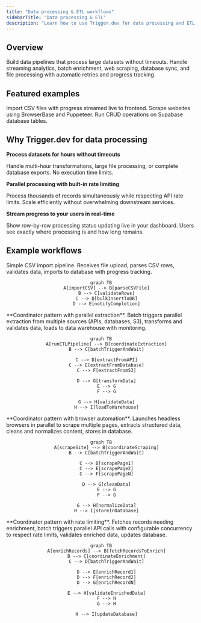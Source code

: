 ```yaml
---
title: "Data processing & ETL workflows"
sidebarTitle: "Data processing & ETL"
description: "Learn how to use Trigger.dev for data processing and ETL including web scraping, database synchronization, batch enrichment, and streaming analytics workflows"
---
```



## Overview

Build data pipelines that process large datasets without timeouts. Handle streaming analytics, batch enrichment, web scraping, database sync, and file processing with automatic retries and progress tracking.

## Featured examples

<CardGroup cols={3}>
  <Card
    title="Realtime CSV importer"
    icon="book"
    href="/guides/example-projects/realtime-csv-importer"
  >
    Import CSV files with progress streamed live to frontend.
  </Card>
  <Card title="Web scraper with BrowserBase" icon="book" href="/guides/examples/scrape-hacker-news">
    Scrape websites using BrowserBase and Puppeteer.
  </Card>
  <Card
    title="Supabase database operations"
    icon="book"
    href="/guides/examples/supabase-database-operations"
  >
    Run CRUD operations on Supabase database tables.
  </Card>
</CardGroup>

## Why Trigger.dev for data processing

**Process datasets for hours without timeouts**

Handle multi-hour transformations, large file processing, or complete database exports. No execution time limits.

**Parallel processing with built-in rate limiting**

Process thousands of records simultaneously while respecting API rate limits. Scale efficiently without overwhelming downstream services.

**Stream progress to your users in real-time**

Show row-by-row processing status updating live in your dashboard. Users see exactly where processing is and how long remains.

## Example workflows

<Tabs>
  <Tab title="CSV import">
    Simple CSV import pipeline. Receives file upload, parses CSV rows, validates data, imports to database with progress tracking.

<div align="center">

```mermaid
graph TB
    A[importCSV] --> B[parseCSVFile]
    B --> C[validateRows]
    C --> D[bulkInsertToDB]
    D --> E[notifyCompletion]
```

</div>
  </Tab>

  <Tab title="ETL pipeline">
    **Coordinator pattern with parallel extraction**. Batch triggers parallel extraction from multiple sources (APIs, databases, S3), transforms and validates data, loads to data warehouse with monitoring.

<div align="center">

```mermaid
graph TB
    A[runETLPipeline] --> B[coordinateExtraction]
    B --> C[batchTriggerAndWait]

    C --> D[extractFromAPI]
    C --> E[extractFromDatabase]
    C --> F[extractFromS3]

    D --> G[transformData]
    E --> G
    F --> G

    G --> H[validateData]
    H --> I[loadToWarehouse]
```

</div>
  </Tab>

  <Tab title="Web scraping">
    **Coordinator pattern with browser automation**. Launches headless browsers in parallel to scrape multiple pages, extracts structured data, cleans and normalizes content, stores in database.

<div align="center">

```mermaid
graph TB
    A[scrapeSite] --> B[coordinateScraping]
    B --> C[batchTriggerAndWait]

    C --> D[scrapePage1]
    C --> E[scrapePage2]
    C --> F[scrapePageN]

    D --> G[cleanData]
    E --> G
    F --> G

    G --> H[normalizeData]
    H --> I[storeInDatabase]
```

</div>
  </Tab>

  <Tab title="Batch enrichment">
    **Coordinator pattern with rate limiting**. Fetches records needing enrichment, batch triggers parallel API calls with configurable concurrency to respect rate limits, validates enriched data, updates database.

<div align="center">

```mermaid
graph TB
    A[enrichRecords] --> B[fetchRecordsToEnrich]
    B --> C[coordinateEnrichment]
    C --> D[batchTriggerAndWait]

    D --> E[enrichRecord1]
    D --> F[enrichRecord2]
    D --> G[enrichRecordN]

    E --> H[validateEnrichedData]
    F --> H
    G --> H

    H --> I[updateDatabase]
```

</div>
  </Tab>
</Tabs>

<UseCasesCards />
